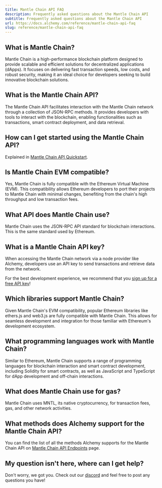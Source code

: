 ```yaml
---
title: Mantle Chain API FAQ
description: Frequently asked questions about the Mantle Chain API
subtitle: Frequently asked questions about the Mantle Chain API
url: https://docs.alchemy.com/reference/mantle-chain-api-faq
slug: reference/mantle-chain-api-faq
---
```


## What is Mantle Chain?

Mantle Chain is a high-performance blockchain platform designed to provide scalable and efficient solutions for decentralized applications (dApps). It focuses on delivering fast transaction speeds, low costs, and robust security, making it an ideal choice for developers seeking to build innovative blockchain solutions.

## What is the Mantle Chain API?

The Mantle Chain API facilitates interaction with the Mantle Chain network through a collection of JSON-RPC methods. It provides developers with tools to interact with the blockchain, enabling functionalities such as transactions, smart contract deployment, and data retrieval.

## How can I get started using the Mantle Chain API?

Explained in [Mantle Chain API Quickstart](/reference/mantle-chain-api-quickstart).

## Is Mantle Chain EVM compatible?

Yes, Mantle Chain is fully compatible with the Ethereum Virtual Machine (EVM). This compatibility allows Ethereum developers to port their projects to Mantle Chain with minimal changes, benefiting from the chain's high throughput and low transaction fees.

## What API does Mantle Chain use?

Mantle Chain uses the JSON-RPC API standard for blockchain interactions. This is the same standard used by Ethereum.

## What is a Mantle Chain API key?

When accessing the Mantle Chain network via a node provider like Alchemy, developers use an API key to send transactions and retrieve data from the network.

For the best development experience, we recommend that you [sign up for a free API key](https://dashboard.alchemy.com/signup/)!

## Which libraries support Mantle Chain?

Given Mantle Chain's EVM compatibility, popular Ethereum libraries like ethers.js and web3.js are fully compatible with Mantle Chain. This allows for seamless development and integration for those familiar with Ethereum's development ecosystem.

## What programming languages work with Mantle Chain?

Similar to Ethereum, Mantle Chain supports a range of programming languages for blockchain interaction and smart contract development, including Solidity for smart contracts, as well as JavaScript and TypeScript for dApp development and off-chain interactions.

## What does Mantle Chain use for gas?

Mantle Chain uses MNTL, its native cryptocurrency, for transaction fees, gas, and other network activities.

## What methods does Alchemy support for the Mantle Chain API?

You can find the list of all the methods Alchemy supports for the Mantle Chain API on [Mantle Chain API Endpoints](/reference/mantle-chain-api-endpoints) page.

## My question isn't here, where can I get help?

Don't worry, we got you. Check out our [discord](https://alchemy.com/discord) and feel free to post any questions you have!
